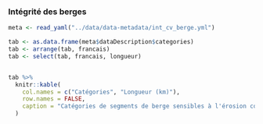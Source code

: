### Intégrité des berges

```r
meta <- read_yaml("../data/data-metadata/int_cv_berge.yml")
```

```r
tab <- as.data.frame(meta$dataDescription$categories)
tab <- arrange(tab, francais)
tab <- select(tab, francais, longueur)


tab %>%
  knitr::kable(
    col.names = c("Catégories", "Longueur (km)"),
    row.names = FALSE,
    caption = "Catégories de segments de berge sensibles à l'érosion considérés pour l'analyse d'évaluation des effets cumulatifs et leur longueur totale en $km$ au sein des données de caractérisation des berges de la partie fluviale du Saint-Laurent [@bernier2020]"
  )
```

<!--
Les sites vulnérables à l'érosion proviennent de ...

Dans ce rapport, les auteurs ont identifié des sites vulnérables à l'érosion en faisant XXX

Dans le cadre de notre projet, nous avons divisé les

La base de données identifie des processus dominants menant à la vulnérabilité des sites identifiés. Il faudrait déterminer s'il serait pertinent de considérer ces processus dominants dans la création de catégories de sites.

Pour l'instant, je vais séparer selon leur catégorisation d'état de la berge et d'état des artificialisations.

Dans le rapport, l'état de la berge est caractérisé (Tableau FF; @lajeunesse):

- Active ou vive (VIVE) : Érosion apparente ou couvert végétal < 25%
- Semi-végétalisée (SV) : Érosion apparente ou couvert végétal de 25 à 75%
- Stable ou végétalisé (VEGE) : Aucun signe d'érosion pparent, et couvert végétal > 75% ou présence d'une structure de protection

L'état des milieux artificialisés est caractérisé ainsi (Annexe C; @lajeunesse):

- Bon (B) : Altération de 0 à 25%
- Partiellement endommagé (PE) : Altération de 25 à 50%
- Très endommagé (TE) : Altération de 50 à 75% et aucune protection côtière
- Complètement endommagé (CE) : Alération > 75% et aucune protection côtière
- N/A (NA) : absence d'artificialité

Pour notre analyse, nous avons combiner l'état de la berge et l'état des milieux artificialisés en 8 catégories distinctes:

- Naturelle - Semi-végétalisée (N_SV)
- Naturelle - Vive (N_V)
- Artificielle - Semi-végétalisée - Partiellement endommagée (A_SV_PE)
- Artificielle - Semi-végétalisée - Très endommagée (A_SV_TE)
- Artificielle - Semi-végétalisée - Complètement endommagée (A_SV_CE)
- Artificielle - Vive - Partiellement endommagée (A_V_PE)
- Artificielle - Vive - Très endommagée (A_V_TE)
- Artificielle - Vive - Complètement endommagée (A_V_CE)
-->
